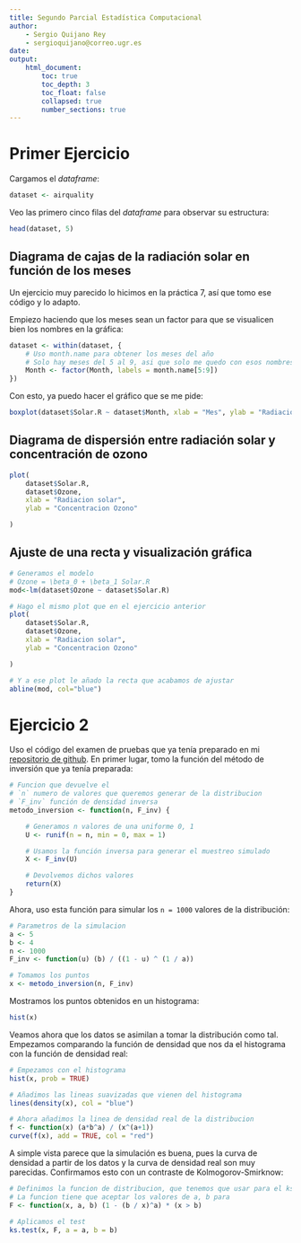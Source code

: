 ```yaml
---
title: Segundo Parcial Estadística Computacional
author:
    - Sergio Quijano Rey
    - sergioquijano@correo.ugr.es
date:
output:
    html_document:
        toc: true
        toc_depth: 3
        toc_float: false
        collapsed: true
        number_sections: true
---
```


# Primer Ejercicio

Cargamos el *dataframe*:

```r
dataset <- airquality
```

Veo las primero cinco filas del *dataframe* para observar su estructura:

```r
head(dataset, 5)
```

## Diagrama de cajas de la radiación solar en función de los meses

Un ejercicio muy parecido lo hicimos en la práctica 7, así que tomo ese código y lo adapto.

Empiezo haciendo que los meses sean un factor para que se visualicen bien los nombres en la gráfica:

```r
dataset <- within(dataset, {
    # Uso month.name para obtener los meses del año
    # Solo hay meses del 5 al 9, asi que solo me quedo con esos nombres
    Month <- factor(Month, labels = month.name[5:9])
})
```

Con esto, ya puedo hacer el gráfico que se me pide:

```r
boxplot(dataset$Solar.R ~ dataset$Month, xlab = "Mes", ylab = "Radiacion Solar")
```

## Diagrama de dispersión entre radiación solar y concentración de ozono

```r
plot(
    dataset$Solar.R,
    dataset$Ozone,
    xlab = "Radiacion solar",
    ylab = "Concentracion Ozono"

)
```

## Ajuste de una recta y visualización gráfica

```r
# Generamos el modelo
# Ozone = \beta_0 + \beta_1 Solar.R
mod<-lm(dataset$Ozone ~ dataset$Solar.R)

# Hago el mismo plot que en el ejercicio anterior
plot(
    dataset$Solar.R,
    dataset$Ozone,
    xlab = "Radiacion solar",
    ylab = "Concentracion Ozono"

)

# Y a ese plot le añado la recta que acabamos de ajustar
abline(mod, col="blue")
```

# Ejercicio 2

Uso el código del examen de pruebas que ya tenía preparado en mi [repositorio de github](https://github.com/SergioQuijanoRey/EstadisticaComputacional). En primer lugar, tomo la función del método de inversión que ya tenía preparada:


```r
# Funcion que devuelve el
# `n` numero de valores que queremos generar de la distribucion
# `F_inv` función de densidad inversa
metodo_inversion <- function(n, F_inv) {

    # Generamos n valores de una uniforme 0, 1
    U <- runif(n = n, min = 0, max = 1)

    # Usamos la función inversa para generar el muestreo simulado
    X <- F_inv(U)

    # Devolvemos dichos valores
    return(X)
}
```

Ahora, uso esta función para simular los `n = 1000` valores de la distribución:

```r
# Parametros de la simulacion
a <- 5
b <- 4
n <- 1000
F_inv <- function(u) (b) / ((1 - u) ^ (1 / a))

# Tomamos los puntos
x <- metodo_inversion(n, F_inv)
```

Mostramos los puntos obtenidos en un histograma:

```r
hist(x)
```

Veamos ahora que los datos se asimilan a tomar la distribución como tal. Empezamos comparando la función de densidad que nos da el histograma con la función de densidad real:

```r
# Empezamos con el histograma
hist(x, prob = TRUE)

# Añadimos las lineas suavizadas que vienen del histograma
lines(density(x), col = "blue")

# Ahora añadimos la linea de densidad real de la distribucion
f <- function(x) (a*b^a) / (x^(a+1))
curve(f(x), add = TRUE, col = "red")
```

A simple vista parece que la simulación es buena, pues la curva de densidad a partir de los datos y la curva de densidad real son muy parecidas. Confirmamos esto con un contraste de Kolmogorov-Smirknow:

```r
# Definimos la funcion de distribucion, que tenemos que usar para el ks.test
# La funcion tiene que aceptar los valores de a, b para
F <- function(x, a, b) (1 - (b / x)^a) * (x > b)

# Aplicamos el test
ks.test(x, F, a = a, b = b)
```
